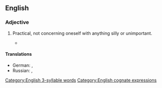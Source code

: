 ==English==

===Adjective===
{{en-adj|head=[[no]]-[[nonsense]]}}

# Practical, not concerning oneself with anything silly or unimportant.
#: {{ux|en|Her '''no-nonsense''' way of resolving issues impressed her superiors.}}
#*  {{quote-journal|en|date=2020 November 18|author=Howard Johnston|title=The missing 'Lincs' and the sole survivor|journal=Rail|page=58|text=We can now better understand the vision of three local authorities to hire '''no-nonsense''' former Eastern Region General Manager Gerry Fiennes to take on his old British Rail adversaries - and win.}}

====Translations====
{{trans-top|practical, not concerning oneself with anything silly or unimportant}}
* German: {{t+|de|sachlich}}, {{t+|de|nüchtern}}
* Russian: {{t+|ru|серьёзный}}, {{t+|ru|деловой}}
{{trans-mid}}
{{trans-bottom}}

[[Category:English 3-syllable words]]
[[Category:English cognate expressions]]